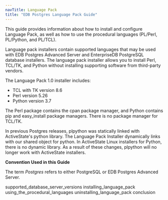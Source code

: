 ```yaml
---
navTitle: Language Pack
title: "EDB Postgres Language Pack Guide"
---
```




This guide provides information about how to install and configure Language Pack, as well as how to use the procedural languages (PL/Perl, PL/Python, and PL/TCL).

Language pack installers contain supported languages that may be used with EDB Postgres Advanced Server and EnterpriseDB PostgreSQL database installers. The language pack installer allows you to install Perl, TCL/TK, and Python without installing supporting software from third-party vendors.

The Language Pack 1.0 installer includes:

-   TCL with TK version 8.6
-   Perl version 5.26
-   Python version 3.7

The Perl package contains the <span class="title-ref">cpan</span> package manager, and Python contains <span class="title-ref">pip</span> and <span class="title-ref">easy\_install</span> package managers. There is no package manager for TCL/TK.

In previous Postgres releases, <span class="title-ref">plpython</span> was statically linked with ActiveState's python library. The Language Pack Installer dynamically links with our shared object for python. In ActiveState Linux installers for Python, there is no dynamic library. As a result of these changes, <span class="title-ref">plpython</span> will no longer work with ActiveState installers.

**Convention Used in this Guide**

The term *Postgres* refers to either PostgreSQL or EDB Postgres Advanced Server.

<div class="toctree" maxdepth="3">

supported\_database\_server\_versions installing\_language\_pack using\_the\_procedural\_languages uninstalling\_language\_pack conclusion

</div>
